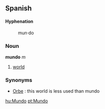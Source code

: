 ==Spanish==

====Hyphenation====
:mun&middot;do

===Noun===
'''mundo''' ''m''

# [[world]]

===Synonyms===

*[[Orbe]] : this world is less used than mundo

[[hu:Mundo]]
[[pt:Mundo]]